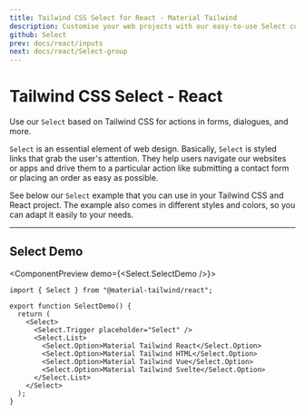 ```yaml
---
title: Tailwind CSS Select for React - Material Tailwind
description: Customise your web projects with our easy-to-use Select component for Tailwind CSS and React using Material Design guidelines.
github: Select
prev: docs/react/inputs
next: docs/react/Select-group
---
```


# Tailwind CSS Select - React

Use our `Select` based on Tailwind CSS for actions in forms, dialogues, and more.

`Select` is an essential element of web design. Basically,
`Select` is styled links that grab the user's attention. They help users
navigate our websites or apps and drive them to a particular action like submitting
a contact form or placing an order as easy as possible.

See below our `Select` example that you can use in your Tailwind CSS and React project. The example also comes in different styles and colors, so you can adapt it easily to your needs.

---

## Select Demo

<ComponentPreview demo={<Select.SelectDemo />}>
```tsx
import { Select } from "@material-tailwind/react";

export function SelectDemo() {
  return (
    <Select>
      <Select.Trigger placeholder="Select" />
      <Select.List>
        <Select.Option>Material Tailwind React</Select.Option>
        <Select.Option>Material Tailwind HTML</Select.Option>
        <Select.Option>Material Tailwind Vue</Select.Option>
        <Select.Option>Material Tailwind Svelte</Select.Option>
      </Select.List>
    </Select>
  );
}
```
</ComponentPreview>